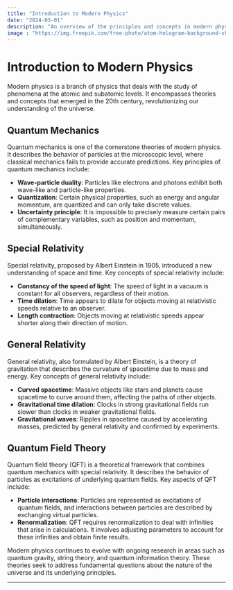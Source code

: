 ```yaml
---
title: "Introduction to Modern Physics"
date: "2024-03-01"
description: "An overview of the principles and concepts in modern physics."
image : "https://img.freepik.com/free-photo/atom-hologram-background-showing-man-s-hand-science-technology-remix_53876-124715.jpg?t=st=1709146529~exp=1709150129~hmac=1808edc094b87715c77fcbfce9c226a58d8815187932d63a15a6d8ca09489cc2&w=1480"
---
```



# Introduction to Modern Physics

Modern physics is a branch of physics that deals with the study of phenomena at the atomic and subatomic levels. It encompasses theories and concepts that emerged in the 20th century, revolutionizing our understanding of the universe.

## Quantum Mechanics

Quantum mechanics is one of the cornerstone theories of modern physics. It describes the behavior of particles at the microscopic level, where classical mechanics fails to provide accurate predictions. Key principles of quantum mechanics include:

- **Wave-particle duality**: Particles like electrons and photons exhibit both wave-like and particle-like properties.
- **Quantization**: Certain physical properties, such as energy and angular momentum, are quantized and can only take discrete values.
- **Uncertainty principle**: It is impossible to precisely measure certain pairs of complementary variables, such as position and momentum, simultaneously.

## Special Relativity

Special relativity, proposed by Albert Einstein in 1905, introduced a new understanding of space and time. Key concepts of special relativity include:

- **Constancy of the speed of light**: The speed of light in a vacuum is constant for all observers, regardless of their motion.
- **Time dilation**: Time appears to dilate for objects moving at relativistic speeds relative to an observer.
- **Length contraction**: Objects moving at relativistic speeds appear shorter along their direction of motion.

## General Relativity

General relativity, also formulated by Albert Einstein, is a theory of gravitation that describes the curvature of spacetime due to mass and energy. Key concepts of general relativity include:

- **Curved spacetime**: Massive objects like stars and planets cause spacetime to curve around them, affecting the paths of other objects.
- **Gravitational time dilation**: Clocks in strong gravitational fields run slower than clocks in weaker gravitational fields.
- **Gravitational waves**: Ripples in spacetime caused by accelerating masses, predicted by general relativity and confirmed by experiments.

## Quantum Field Theory

Quantum field theory (QFT) is a theoretical framework that combines quantum mechanics with special relativity. It describes the behavior of particles as excitations of underlying quantum fields. Key aspects of QFT include:

- **Particle interactions**: Particles are represented as excitations of quantum fields, and interactions between particles are described by exchanging virtual particles.
- **Renormalization**: QFT requires renormalization to deal with infinities that arise in calculations. It involves adjusting parameters to account for these infinities and obtain finite results.

Modern physics continues to evolve with ongoing research in areas such as quantum gravity, string theory, and quantum information theory. These theories seek to address fundamental questions about the nature of the universe and its underlying principles.

---
